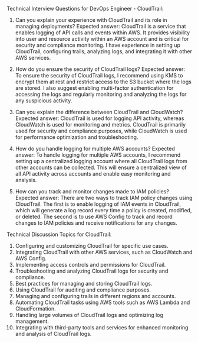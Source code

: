 



Technical Interview Questions for DevOps Engineer - CloudTrail:

1. Can you explain your experience with CloudTrail and its role in managing deployments?
Expected answer: CloudTrail is a service that enables logging of API calls and events within AWS. It provides visibility into user and resource activity within an AWS account and is critical for security and compliance monitoring. I have experience in setting up CloudTrail, configuring trails, analyzing logs, and integrating it with other AWS services.

2. How do you ensure the security of CloudTrail logs?
Expected answer: To ensure the security of CloudTrail logs, I recommend using KMS to encrypt them at rest and restrict access to the S3 bucket where the logs are stored. I also suggest enabling multi-factor authentication for accessing the logs and regularly monitoring and analyzing the logs for any suspicious activity.

3. Can you explain the difference between CloudTrail and CloudWatch?
Expected answer: CloudTrail is used for logging API activity, whereas CloudWatch is used for monitoring and metrics. CloudTrail is primarily used for security and compliance purposes, while CloudWatch is used for performance optimization and troubleshooting.

4. How do you handle logging for multiple AWS accounts?
Expected answer: To handle logging for multiple AWS accounts, I recommend setting up a centralized logging account where all CloudTrail logs from other accounts can be collected. This will ensure a centralized view of all API activity across accounts and enable easy monitoring and analysis.

5. How can you track and monitor changes made to IAM policies?
Expected answer: There are two ways to track IAM policy changes using CloudTrail. The first is to enable logging of IAM events in CloudTrail, which will generate a log record every time a policy is created, modified, or deleted. The second is to use AWS Config to track and record changes to IAM policies and receive notifications for any changes.

Technical Discussion Topics for CloudTrail:

1. Configuring and customizing CloudTrail for specific use cases.
2. Integrating CloudTrail with other AWS services, such as CloudWatch and AWS Config.
3. Implementing access controls and permissions for CloudTrail.
4. Troubleshooting and analyzing CloudTrail logs for security and compliance.
5. Best practices for managing and storing CloudTrail logs.
6. Using CloudTrail for auditing and compliance purposes.
7. Managing and configuring trails in different regions and accounts.
8. Automating CloudTrail tasks using AWS tools such as AWS Lambda and CloudFormation.
9. Handling large volumes of CloudTrail logs and optimizing log management.
10. Integrating with third-party tools and services for enhanced monitoring and analysis of CloudTrail logs.